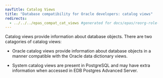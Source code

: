```yaml
---
navTitle: Catalog Views
title: "Database compatibility for Oracle developers: catalog views"
redirects:
  - ../../../epas_compat_cat_views #generated for docs/epas/reorg-role-use-case-mode
---
```


Catalog views provide information about database objects. There are two catagories of catalog views:

- Oracle catalog views provide information about database objects in a manner compatible with the Oracle data dictionary views.

- System catalog views are present in PostgreSQL and may have extra information when accessed in EDB Postgres Advanced Server.
